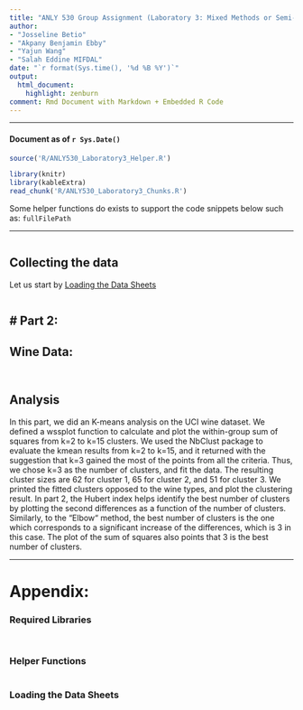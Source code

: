 ```yaml
---
title: "ANLY 530 Group Assignment (Laboratory 3: Mixed Methods or Semi-Supervised Learning)"
author:
- "Josseline Betio"
- "Akpany Benjamin Ebby"
- "Yajun Wang"
- "Salah Eddine MIFDAL"
date: "`r format(Sys.time(), '%d %B %Y')`"
output:
  html_document:
    highlight: zenburn
comment: Rmd Document with Markdown + Embedded R Code
---
```


---

#### Document as of `r Sys.Date()`

```r

source('R/ANLY530_Laboratory3_Helper.R')

```

```r

library(knitr)
library(kableExtra)
read_chunk('R/ANLY530_Laboratory3_Chunks.R')

```

Some helper functions do exists to support the code snippets below such as: ```fullFilePath```

---

```r
```

## Collecting the data

Let us start by [Loading the Data Sheets]

```r
```

# Part 2:
-------------

## Wine Data:

```r
```

```r
```

## Analysis

In this part, we did an K-means analysis on the UCI wine dataset. We defined a wssplot function to calculate and plot the within-group sum of squares from k=2 to k=15 clusters. We used the NbClust package to evaluate the kmean results from k=2 to k=15, and it returned with the suggestion that k=3 gained the most of the points from all the criteria. Thus, we chose k=3 as the number of clusters, and fit the data. The resulting cluster sizes are 62 for cluster 1, 65 for cluster 2, and 51 for cluster 3. We printed the fitted clusters opposed to the wine types, and plot the clustering result. 
In part 2, the Hubert index helps identify the best number of clusters by plotting the second differences as a function of the number of clusters. Similarly, to the “Elbow“ method, the best number of clusters is the one which corresponds to a  significant increase of the differences, which is 3 in this case. The plot of the  sum of squares also points that 3 is the best number of clusters. 
 
---

# Appendix:

### Required Libraries

```r
```

```r
```

### Helper Functions

```r
```

### Loading the Data Sheets

```r
```
